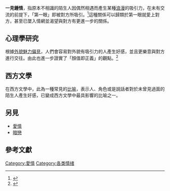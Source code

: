 {{Otheruses|subject=愛情|other=其他同名意思|一見鍾情 (消歧義)}}
{{愛側欄}}
'''一見鍾情'''，指原本不相識的陌生人因偶然相遇而產生某種[[浪漫|浪漫]]的吸引力，在未有交流的前提下，「第一眼」即被對方所吸引。<ref>{{cite web |title=一見鍾情 |url=http://dict.revised.moe.edu.tw/cgi-bin/cbdic/gsweb.cgi?ccd=Z23SYs&o=e0&sec1=1&op=sid=%22Z00000149414%22.&v=-2 |website=教育部重編國語辭典修訂本 |publisher=中華民國教育部 |location=臺灣 |language=zh-hant |date=2015年 |quote=男女之間初次相見就彼此愛悅。}}</ref>這種關係可以歸類於第一眼就愛上對方，甚至已墜入情網並渴望與對方有更進一步的關係。

==心理學研究==
根據[[外貌魅力偏見|外貌魅力偏見]]，人們會容易對外貌有吸引力的人產生好感，並且更樂意與對方進行交往。由此也進一步證實了「顏值即正義」的觀點。<ref>{{cite web |author1=黃聖筑 |title=你相信一見鍾情嗎？ |url=https://heho.com.tw/archives/13230 |website=Heho健康 |publisher=Heho健康 |location=臺灣 |language=zh-hant |date=2018-05-10}}</ref>

==西方文學==
在西方文學中，此為一種常見的[[比喻|比喻]]，表示人、角色或是說話者對於未曾見過面的陌生人產生好感，已變成西方文學中最具影響的比喻之一。


== 另見 ==
*[[愛情|愛情]]
*[[暗戀|暗戀]]

==參考文獻==
{{reflist}}

[[Category:愛情|Category:愛情]]
[[Category:各类情绪|Category:各类情绪]]
